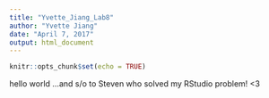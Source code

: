 ```yaml
---
title: "Yvette_Jiang_Lab8"
author: "Yvette Jiang"
date: "April 7, 2017"
output: html_document
---
```


```r
knitr::opts_chunk$set(echo = TRUE)
```

hello world
...and s/o to Steven who solved my RStudio problem! <3
